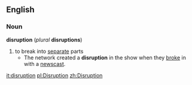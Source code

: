 ==English==
=== Noun ===
'''disruption''' (''plural'' '''disruptions''')
# to break into [[separate]] parts
#* The network created a '''disruption''' in the show when they [[broke]] in with a [[newscast]].

[[it:disruption]]
[[pl:Disruption]]
[[zh:Disruption]]